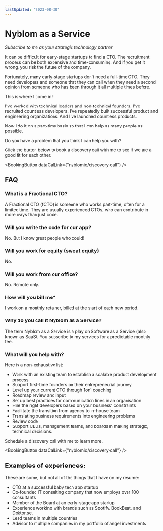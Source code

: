 ```yaml
---
lastUpdated: "2023-08-30"
---
```


# Nyblom as a Service

_Subscribe to me as your strategic technology partner_

It can be difficult for early-stage startups to find a CTO. The recruitment process can be both expensive and time-consuming. And if you get it wrong, you risk the future of the company.

Fortunately, many early-stage startups don't need a full-time CTO. They need developers and someone that they can call when they need a second opinion from someone who has been through it all multiple times before.

This is where I come in! 

I've worked with technical leaders and non-technical founders. I've recruited countless developers. I've repeatedly built successful product and engineering organizations. And I've launched countless products.

Now I do it on a part-time basis so that I can help as many people as possible.

Do you have a problem that you think I can help you with? 

Click the button below to book a discovery call with me to see if we are a good fit for each other.

<BookingButton dataCalLink={"nyblomio/discovery-call"} />

## FAQ

### What is a Fractional CTO?

A Fractional CTO (fCTO) is someone who works part-time, often for a limited time. They are usually experienced CTOs, who can contribute in more ways than just code.

### Will you write the code for our app?

No. But I know great people who could!

### Will you work for equity (sweat equity)

No.

### Will you work from our office?

No. Remote only.

### How will you bill me?

I work on a monthly retainer, billed at the start of each new period.

### Why do you call it Nyblom as a Service?

The term Nyblom as a Service is a play on Software as a Service (also known as SaaS). You subscribe to my services for a predictable monthly fee.

### What will you help with?

Here is a non-exhaustive list:

- Work with an existing team to establish a scalable product development process
- Support first-time founders on their entrepreneurial journey
- Level up your current CTO through 1on1 coaching
- Roadmap review and input
- Set up best practices for communication lines in an organisation
- Hire the right developers based on your business' constraints
- Facilitate the transition from agency to in-house team
- Translating business requirements into engineering problems
- Review code
- Support CEOs, management teams, and boards in making strategic, technical decisions.

Schedule a discovery call with me to learn more.

<BookingButton dataCalLink={"nyblomio/discovery-call"} />

## Examples of experiences:

These are some, but not all of the things that I have on my resume:

- CTO at a successful <Link href="https://babyjourney.se">baby tech app startup</Link>
- Co-founded IT consulting company that now employs over 100 consultants
- Member of the Board at an early-stage app startup
- Experience working with brands such as Spotify, BookBeat, and Doktor.se.
- Lead teams in multiple countries
- Advisor to multiple companies in my <Link href="/portfolio">portfolio</Link> of angel investments

<Testimonials />
